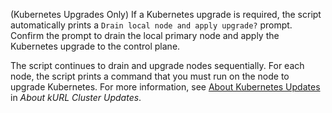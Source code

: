 (Kubernetes Upgrades Only) If a Kubernetes upgrade is required, the script automatically prints a `Drain local node and apply upgrade?` prompt. Confirm the prompt to drain the local primary node and apply the Kubernetes upgrade to the control plane.

   The script continues to drain and upgrade nodes sequentially. For each node, the script prints a command that you must run on the node to upgrade Kubernetes. For more information, see [About Kubernetes Updates](/enterprise/updating-kurl-about#kubernetes) in _About kURL Cluster Updates_.
